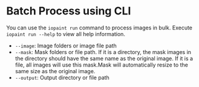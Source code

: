 # Batch Process using CLI

You can use the `iopaint run` command to process images in bulk. Execute `iopaint run --help` to view all help information.

- `--image`: Image folders or image file path
- `--mask`: Mask folders or file path. If it is a directory, the mask images in the directory should have the same name as the original image. 
If it is a file, all images will use this mask.Mask will automatically resize to the same size as the original image.
- `--output`: Output directory or file path